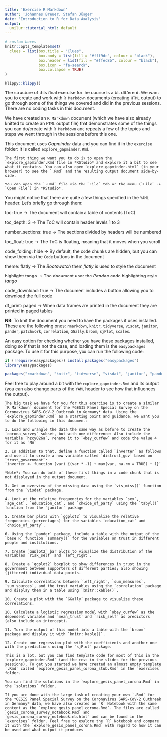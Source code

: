 ```yaml
---
title: 'Exercise R Markdown'
author: 'Johannes Breuer, Stefan Jünger'
date: 'Introduction to R for Data Analysis'
output:
  unilur::tutorial_html: default
---
```


```r
# custom boxes
knitr::opts_template$set(
  clues = list(box.title = "Clues",
               box.body = list(fill = "#fff9dc", colour = "black"),
               box.header = list(fill = "#ffec8b", colour = "black"),
               box.icon = "fa-search",
               box.collapse = TRUE)
)
```

```r
klippy::klippy()
```

The structure of this final exercise for the course is a bit different. We want you to create and work with `R Markdown` documents (creating `HTML` output) to go through some of the things we covered and did in the previous sessions. There are no coding tasks in this document.

We have created an `R Markdown` document (which we have also already knitted to create an `HTML` output file) that demonstrates some of the things you can do/create with `R Markdown` and repeats a few of the topics and steps we went through in the sessions before this one.

This document uses *Gapminder* data and you can find it in the `exercise` folder: It is called `explore_gapminder.Rmd`.

```block
The first thing we want you to do is to open the `explore_gapminder.Rmd`file in *RStudio* and explore it a bit to see what it contains. You can also open `explore_gapminder.html` (in your browser) to see the `.Rmd` and the resulting output document side-by-side.
```

```block
You can open the `.Rmd` file via the `File` tab or the menu (`File` -> `Open File`) in *RStudio*.
```

You might notice that there are quite a few things specified in the `YAML` header. Let's briefly go through them:

toc: true -> The document will contain a table of contents (ToC)

toc_depth: 3 -> The ToC will contain header levels 1 to 3

number_sections: true -> The sections divided by headers will be numbered

toc_float: true -> The ToC is floating, meaning that it moves when you scroll

code_folding: hide -> By default, the code chunks are hidden, but you can show them via the `Code` buttons in the document

theme: flatly -> The *Bootswatch* them *flatly* is used to style the document

highlight: tango -> The document uses the *Pandoc* code highlighting style *tango*

code_download: true -> The document includes a button allowing you to download the full code

df_print: paged -> When data frames are printed in the document they are printed in paged tables

**NB**: To knit the document you need to have the packages it uses installed. These are the following ones:
`rmarkdown`, `knitr`, `tidyverse`, `visdat`, `janitor`, `pander`, `patchwork`, `correlation`, `GGally`, `broom`, `sjPlot`, `scales`.

An easy option for checking whether you have these packages installed, doing so if that is not the case, and loading them is the `easypackages` package. To use it for this purpose, you can run the following code:

```r
if (!require(easypackages)) install.packages("easypackages")
library(easypackages)

packages("rmarkdown", "knitr", "tidyverse", "visdat", "janitor", "pander", "patchwork", "correlation", "GGally", "broom", "sjPlot", "scales", prompt = F)
```

Feel free to play around a bit with the `explore_gapminder.Rmd` and its output (you can also change parts of the `YAML` header to see how that influences the output).

```block
The big task we have for you for this exercise is to create a similar `R Markdown` document for the *GESIS Panel Special Survey on the Coronavirus SARS-CoV-2 Outbreak in Germany* data. Using the `explore_gapminder.Rmd` as a starting point and guidance, we want you to do the following in this document:

1. Load and wrangle the data the same way as before to create the `corona_survey` subset, but with one difference: Also include the variable `hzcy026a`, rename it to `obey_curfew` and code the value 4 for it as `NA`

2. In addition to that, define a function called `inverter` as follows and use it to create a new variable called `distrust_gov` based on `trust_government`:
`inverter <- function (var) {(var * -1) + max(var, na.rm = TRUE) + 1}`

*Note*: You can do both of these first things in a code chunk that is not displayed in the output document.

3. Get an overview of the missing data using the `vis_miss()` function from the `visdat` package.

4. Look at the relative frequencies for the variables `sex`, `age_cat`, `education_cat`, and `choice_of_party` using the `tabyl()` function from the `janitor` package.

5. Create bar plots with `ggplot2` to visualize the relative frequencies (percentages) for the variables `education_cat` and `choice_of_party`.

6. Using the `pander` package, include a table with the output of the `base R` function `summary()` for the variables on trust in different people and institutions.

7. Create `ggplot2` bar plots to visualize the distribution of the variables `risk_self` and `left_right`.

8. Create a `ggplot2` boxplot to show differences in trust in the government between supporters of different parties; also showing (jittered) individual data points.

9. Calculate correlations between `left_right`, `sum_measures`, `sum_sources`, and the trust variables using the `correlation` package and display them in a table using `knitr::kable()`. 

10. Create a plot with the `GGally` package to visualize these correlations.

10. Calculate a logistic regression model with `obey_curfew` as the dependent variable and `mean_trust` and `risk_self` as predictors (also include an intercept).

11. Turn the output of this model into a table with the `broom` package and display it with `knitr::kable()`.

12. Create one regression plot with the coefficients and another one with the predictions using the `sjPlot` package.

This is a lot, but you can find template code for most of this in the `explore_gapminder.Rmd` (and the rest in the slides for the previous sessions). To get you started we have created an almost empty template `.Rmd` called `explore_gesis_panel_corona_stub.Rmd` in the `exercises` folder.
```

```block
You can find the solutions in the `explore_gesis_panel_corona.Rmd` in the `solutions` folder.
```

```block
If you are done with the large task of creating your own `.Rmd` for the *GESIS Panel Special Survey on the Coronavirus SARS-CoV-2 Outbreak in Germany* data, we have also created an `R` Notebook with the same content as the `explore_gesis_panel_corona.Rmd`. The files are called `gesis_corona_survey_notebook.Rmd` and `gesis_corona_survey_notebook.nb.html` and can be found in the `exercises` folder. Feel free to explore the `R` Notebook and compare it with the `explore_gesis_panel_corona.Rmd` with regard to how it can be used and what output it produces. 
```
